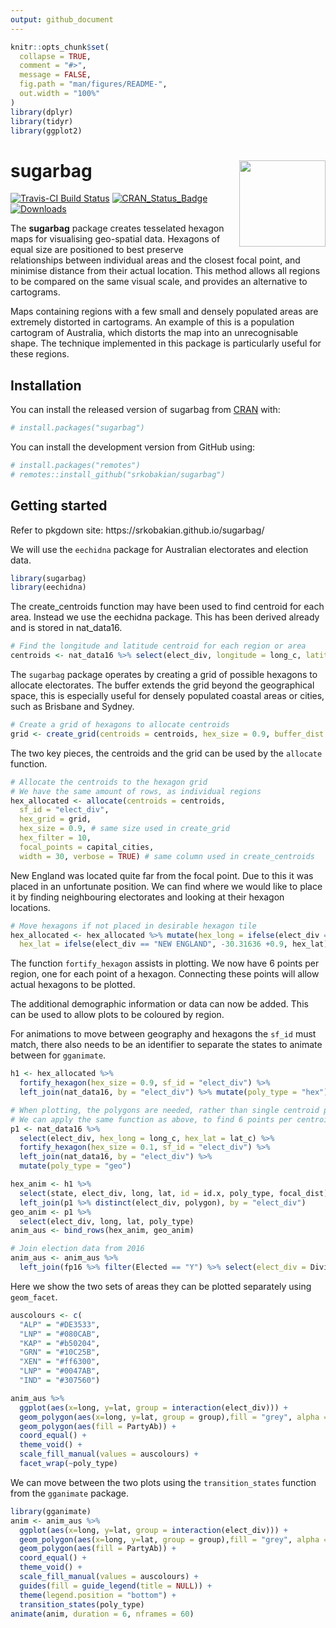```yaml
---
output: github_document
---
```


<!-- README.md is generated from this README.Rmd. Please edit this file -->

```r
knitr::opts_chunk$set(
  collapse = TRUE,
  comment = "#>",
  message = FALSE,
  fig.path = "man/figures/README-",
  out.width = "100%"
)
library(dplyr)
library(tidyr)
library(ggplot2)
```

# sugarbag <img src='man/figures/logo.png' align="right" height="138.5" />

[![Travis-CI Build Status](https://travis-ci.org/srkobakian/sugarbag.svg?branch=master)](https://travis-ci.org/srkobakian/sugarbag)
[![CRAN\_Status\_Badge](http://www.r-pkg.org/badges/version/sugarbag)](https://cran.r-project.org/package=sugarbag)
[![Downloads](http://cranlogs.r-pkg.org/badges/sugarbag?color=brightgreen)](https://cran.r-project.org/package=sugarbag)

The **sugarbag** package creates tesselated hexagon maps for visualising geo-spatial data. Hexagons of equal size are positioned to best preserve relationships between individual areas and the closest focal point, and minimise distance from their actual location. This method allows all regions to be compared on the same visual scale, and provides an alternative to cartograms.

Maps containing regions with a few small and densely populated areas are extremely distorted in cartograms. An example of this is a population cartogram of Australia, which distorts the map into an unrecognisable shape. The technique implemented in this package is particularly useful for these regions.


## Installation

You can install the released version of sugarbag from [CRAN](https://CRAN.R-project.org) with:

```r
# install.packages("sugarbag")
```

You can install the development version from GitHub using:

```r
# install.packages("remotes")
# remotes::install_github("srkobakian/sugarbag")
```

## Getting started

Refer to pkgdown site: https://srkobakian.github.io/sugarbag/

We will use the `eechidna` package for Australian electorates and election data.

```r
library(sugarbag)
library(eechidna)
```


The create_centroids function may have been used to find centroid for each area. Instead we use the eechidna package. This has been derived already and is stored in nat_data16.


```r
# Find the longitude and latitude centroid for each region or area
centroids <- nat_data16 %>% select(elect_div, longitude = long_c, latitude = lat_c)
```

The `sugarbag` package operates by creating a grid of possible hexagons to allocate electorates. The buffer extends the grid beyond the geographical space, this is especially useful for densely populated coastal areas or cities, such as Brisbane and Sydney.

```r
# Create a grid of hexagons to allocate centroids
grid <- create_grid(centroids = centroids, hex_size = 0.9, buffer_dist = 5)
```

The two key pieces, the centroids and the grid can be used by the `allocate` function.

```r
# Allocate the centroids to the hexagon grid
# We have the same amount of rows, as individual regions
hex_allocated <- allocate(centroids = centroids,
  sf_id = "elect_div",
  hex_grid = grid,
  hex_size = 0.9, # same size used in create_grid
  hex_filter = 10,
  focal_points = capital_cities,
  width = 30, verbose = TRUE) # same column used in create_centroids
```

New England was located quite far from the focal point. Due to this it was placed in an unfortunate position. We can find where we would like to place it by finding neighbouring electorates and looking at their hexagon locations.

```r
# Move hexagons if not placed in desirable hexagon tile
hex_allocated <- hex_allocated %>% mutate(hex_long = ifelse(elect_div == "NEW ENGLAND", 150.6779 + 0.45, hex_long),
  hex_lat = ifelse(elect_div == "NEW ENGLAND", -30.31636 +0.9, hex_lat))
```

The function `fortify_hexagon` assists in plotting. We now have 6 points per region, one for each point of a hexagon. Connecting these points will allow actual hexagons to be plotted.

The additional demographic information or data can now be added. This can be used to allow plots to be coloured by region.

For animations to move between geography and hexagons the `sf_id` must match, there also needs to be an identifier to separate the states to animate between for `gganimate`.

```r
h1 <- hex_allocated %>%
  fortify_hexagon(hex_size = 0.9, sf_id = "elect_div") %>%
  left_join(nat_data16, by = "elect_div") %>% mutate(poly_type = "hex")

# When plotting, the polygons are needed, rather than single centroid points.
# We can apply the same function as above, to find 6 points per centroid
p1 <- nat_data16 %>% 
  select(elect_div, hex_long = long_c, hex_lat = lat_c) %>%
  fortify_hexagon(hex_size = 0.1, sf_id = "elect_div") %>%
  left_join(nat_data16, by = "elect_div") %>%
  mutate(poly_type = "geo")

hex_anim <- h1 %>% 
  select(state, elect_div, long, lat, id = id.x, poly_type, focal_dist) %>% 
  left_join(p1 %>% distinct(elect_div, polygon), by = "elect_div")
geo_anim <- p1 %>% 
  select(elect_div, long, lat, poly_type)
anim_aus <- bind_rows(hex_anim, geo_anim)

# Join election data from 2016
anim_aus <- anim_aus %>% 
  left_join(fp16 %>% filter(Elected == "Y") %>% select(elect_div = DivisionNm, PartyAb, PartyNm, Percent), by = "elect_div")
```

Here we show the two sets of areas they can be plotted separately using `geom_facet`. 

```r
auscolours <- c(
  "ALP" = "#DE3533",
  "LNP" = "#080CAB",
  "KAP" = "#b50204",
  "GRN" = "#10C25B",
  "XEN" = "#ff6300",
  "LNP" = "#0047AB",
  "IND" = "#307560")

anim_aus %>% 
  ggplot(aes(x=long, y=lat, group = interaction(elect_div))) +
  geom_polygon(aes(x=long, y=lat, group = group),fill = "grey", alpha = 0.3, data= nat_map16) +
  geom_polygon(aes(fill = PartyAb)) +
  coord_equal() + 
  theme_void() + 
  scale_fill_manual(values = auscolours) +
  facet_wrap(~poly_type)
```

We can move between the two plots using the `transition_states` function from the `gganimate` package. 


```r
library(gganimate)
anim <- anim_aus %>% 
  ggplot(aes(x=long, y=lat, group = interaction(elect_div))) +
  geom_polygon(aes(x=long, y=lat, group = group),fill = "grey", alpha = 0.3, data= nat_map16) +
  geom_polygon(aes(fill = PartyAb)) + 
  coord_equal() + 
  theme_void() +
  scale_fill_manual(values = auscolours) +
  guides(fill = guide_legend(title = NULL)) + 
  theme(legend.position = "bottom") +
  transition_states(poly_type)
animate(anim, duration = 6, nframes = 60)
```

